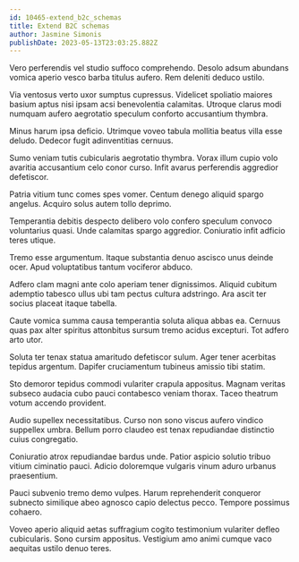 ```yaml
---
id: 10465-extend_b2c_schemas
title: Extend B2C schemas
author: Jasmine Simonis
publishDate: 2023-05-13T23:03:25.882Z
---
```


Vero perferendis vel studio suffoco comprehendo. Desolo adsum abundans vomica aperio vesco barba titulus aufero. Rem deleniti deduco ustilo.

Via ventosus verto uxor sumptus cupressus. Videlicet spoliatio maiores basium aptus nisi ipsam acsi benevolentia calamitas. Utroque clarus modi numquam aufero aegrotatio speculum conforto accusantium thymbra.

Minus harum ipsa deficio. Utrimque voveo tabula mollitia beatus villa esse deludo. Dedecor fugit adinventitias cernuus.

Sumo veniam tutis cubicularis aegrotatio thymbra. Vorax illum cupio volo avaritia accusantium celo conor curso. Infit avarus perferendis aggredior defetiscor.

Patria vitium tunc comes spes vomer. Centum denego aliquid spargo angelus. Acquiro solus autem tollo deprimo.

Temperantia debitis despecto delibero volo confero speculum convoco voluntarius quasi. Unde calamitas spargo aggredior. Coniuratio infit adficio teres utique.

Tremo esse argumentum. Itaque substantia denuo ascisco unus deinde ocer. Apud voluptatibus tantum vociferor abduco.

Adfero clam magni ante colo aperiam tener dignissimos. Aliquid cubitum ademptio tabesco ullus ubi tam pectus cultura adstringo. Ara ascit ter socius placeat itaque tabella.

Caute vomica summa causa temperantia soluta aliqua abbas ea. Cernuus quas pax alter spiritus attonbitus sursum tremo acidus excepturi. Tot adfero arto utor.

Soluta ter tenax statua amaritudo defetiscor sulum. Ager tener acerbitas tepidus argentum. Dapifer cruciamentum tubineus amissio tibi statim.

Sto demoror tepidus commodi vulariter crapula appositus. Magnam veritas subseco audacia cubo pauci contabesco veniam thorax. Taceo theatrum votum accendo provident.

Audio supellex necessitatibus. Curso non sono viscus aufero vindico suppellex umbra. Bellum porro claudeo est tenax repudiandae distinctio cuius congregatio.

Coniuratio atrox repudiandae bardus unde. Patior aspicio solutio tribuo vitium ciminatio pauci. Adicio doloremque vulgaris vinum aduro urbanus praesentium.

Pauci subvenio tremo demo vulpes. Harum reprehenderit conqueror subnecto similique abeo agnosco capio delectus pecco. Tempore possimus cohaero.

Voveo aperio aliquid aetas suffragium cogito testimonium vulariter defleo cubicularis. Sono cursim appositus. Vestigium amo animi cumque vaco aequitas ustilo denuo teres.
